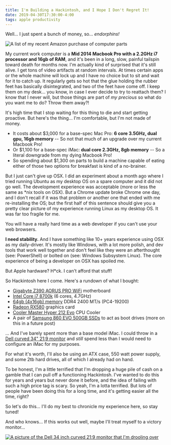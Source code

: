 ```yaml
---
title: I'm Building a Hackintosh, and I Hope I Don't Regret It!
date: 2019-04-30T17:30:00-4:00
tags: apple productivity
---
```


Well... I just spent a bunch of money, so... _endorphins!_

![A list of my recent Amazon purchase of computer parts](./images/hackintosh-parts-order.png)

My current work computer is a **Mid 2014 Macbook Pro with a 2.2GHz i7 processor and 16gb of RAM**, and it's been in a long, slow, painful tailspin toward death for months now. I'm actually kind of surprised that it's still alive. I get tons of video artifacts at random intervals. At times certain apps or the whole machine will lock up and I have no choice but to sit and wait for it to catch up. It regularly gets so hot that the glue holding the rubber feet has basically disintegrated, and two of the feet have come off. I keep them on my desk... you know, in case I ever decide to try to reattach them? I know that I never will, but those things are part of _my precious_ so what do you want me to do? Throw them away?!

It's high time that I stop waiting for this thing to die and start getting proactive. But here's the thing... I'm comfortable, but I'm not made of money.

- It costs about $3,000 for a base-spec Mac Pro: **6 core 3.5GHz, dual gpu, 16gb memory** -- So not that much of an upgrade over my current Macbook Pro!
- Or $1,100 for a base-spec iMac: **dual core 2.3GHz, 8gb memory** -- So a literal downgrade from my dying Macbook Pro!
- So spending about $1,300 on parts to build a machine capable of eating either of those two options for breakfast is kind of a no-brainer.

But I just can't give up OSX. I did an experiment about a month ago where I tried running Ubuntu as my desktop OS on a spare computer and it did not go well. The development experience was acceptable (more or less the same as *nix tools on OSX). But a Chrome update broke Chrome one day, and I don't recall if it was that problem or another one that ended with me re-installing the OS; but the first half of this sentence should give you a pretty clear picture of my experience running Linux as my desktop OS. It was far too fragile for me.

You will have a really hard time as a web developer if you can't use your web browsers.

**I need stability.** And I have something like 10+ years experience using OSX as my daily-driver. It's mostly like Windows, with a lot more polish, and dev tools that work well together and don't feel like they were an afterthought (see: PowerShell) or bolted on (see: Windows Subsystem Linux). The core experience of being a developer on OSX has spoiled me.

But Apple hardware? H\*ck. I can't afford that stuff!

So Hackintosh here I come. Here's a rundown of what I bought:

- [Gigabyte Z390 AORUS PRO WiFi][mobo] motherboard
- [Intel Core i7 8700k][cpu] (6 cores, 4.7GHz)
- [64gb (4x16gb) memory][mem] DDR4 2400 MT/s (PC4-19200)
- [Radeon RX580][gfx] graphics card
- [Cooler Master Hyper 212 Evo][cooler] CPU Cooler
- A pair of [Samsung 860 EVO 500GB SSDs][ssds] to act as boot drives (more on this in a future post)

... And I've barely spent more than a base model iMac. I could throw in a [Dell curved 34" 21:9 monitor][monitor] and _still_ spend less than I would need to configure an iMac for my purposes.

For what it's worth, I'll also be using an ATX case, 550 watt power supply, and some 2tb hard drives, all of which I already had on hand.

To be honest, I'm a little terrified that I'm dropping a huge pile of cash on a gamble that I can pull off a functioning Hackintosh. I've wanted to do this for years and years but never done it before, and the idea of failing with such a high price tag is scary. So yeah, I'm a lotta terrified. But lots of people have been doing this for a long time, and it's getting easier all the time, right?

So let's do this... I'll do my best to chronicle my experience here, so stay tuned!

And who knows... If this works out well, maybe I'll treat myself to a victory monitor...

[![A picture of the Dell 34 inch curved 21:9 monitor that I'm drooling over](./images/Dell_U3415W.jpg)](https://amzn.to/2US6VvE)

[mobo]: https://amzn.to/2GTr3JX
[cpu]: https://amzn.to/2PG0jiO
[mem]: https://amzn.to/2LelnOS
[gfx]: https://amzn.to/2LbLbLt
[cooler]: https://amzn.to/2LbKEZZ
[ssds]: https://amzn.to/2Wg5xEH
[monitor]: https://amzn.to/2US6VvE
